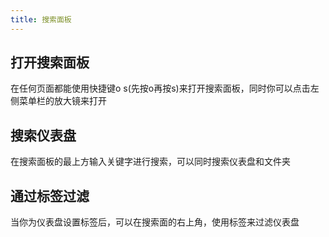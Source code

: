 ```yaml
---
title: 搜索面板
---
```



## 打开搜索面板
在任何页面都能使用快捷键o s(先按o再按s)来打开搜索面板，同时你可以点击左侧菜单栏的放大镜来打开

## 搜索仪表盘
在搜索面板的最上方输入关键字进行搜索，可以同时搜索仪表盘和文件夹

## 通过标签过滤
当你为仪表盘设置标签后，可以在搜索面的右上角，使用标签来过滤仪表盘



